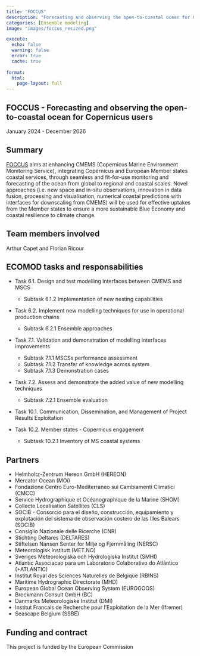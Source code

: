 ```yaml
---
title: "FOCCUS"
description: "Forecasting and observing the open-to-coastal ocean for Copernicus users"
categories: [Ensemble modeling]
image: "images/foccus_resized.png"

execute:
  echo: false
  warning: false
  error: true
  cache: true
  
format: 
  html:
    page-layout: full
---
```



## FOCCUS - Forecasting and observing the open-to-coastal ocean for Copernicus users

January 2024 - December 2026   

## Summary

[FOCCUS](https://foccus-project.eu/) aims at enhancing CMEMS (Copernicus Marine Environment Monitoring Service), integrating Copernicus and European Member states coastal services, through seamless and fit-for-use monitoring and forecasting of the ocean from global to regional and coastal scales. Novel approaches (i.e. new space and in-situ observations, innovation in data fusion, processing and visualisation, numerical coastal predictions with interfaces for downscaling from CMEMS) will be used for effective uptakes from the Member states to ensure a more sustainable Blue Economy and coastal resilience to climate change.

## Team members involved

Arthur Capet and Florian Ricour

## ECOMOD tasks and responsabilities

- Task 6.1. Design and test modelling interfaces between CMEMS and MSCS
    - Subtask 6.1.2 Implementation of new nesting capabilities

- Task 6.2. Implement new modelling techniques for use in operational production chains
    - Subtask 6.2.1 Ensemble approaches

- Task 7.1. Validation and demonstration of modelling interfaces improvements
    - Subtask 7.1.1 MSCSs performance assessment
    - Subtask 7.1.2 Transfer of knowledge across system
    - Subtask 7.1.3 Demonstration cases

- Task 7.2. Assess and demonstrate the added value of new modelling techniques
    - Subtask 7.2.1 Ensemble evaluation

- Task 10.1. Communication, Dissemination, and Management of    Project Results Exploitation

- Task 10.2. Member states - Copernicus engagement
    - Subtask 10.2.1 Inventory of MS coastal systems

## Partners

- Helmholtz-Zentrum Hereon GmbH (HEREON)
- Mercator Ocean (MOi)
- Fondazione Centro Euro-Mediterraneo sui Cambiamenti Climatici (CMCC)
- Service Hydrographique et Océanographique de la Marine (SHOM)
- Collecte Localisation Satellites (CLS)
- SOCIB - Consorcio para el diseño, construcción, equipamiento y explotación del sistema de observación costero de las Illes Balears (SOCIB)
- Consiglio Nazionale delle Ricerche (CNR)
- Stichting Deltares (DELTARES)
- Stiftelsen Nansen Senter for Miljø og Fjernmåling (NERSC)
- Meteorologisk Institutt (MET.NO)
- Sveriges Meteorologiska och Hydrologiska Institut (SMHI)
- Atlantic Associacao para um Laboratorio Colaborativo do Atlântico (+ATLANTIC)
- Institut Royal des Sciences Naturelles de Belgique (RBINS)
- Maritime Hydrographic Directorate (MHD)
- European Global Ocean Observing System (EUROGOOS)
- Brockmann Consult GmbH (BC)
- Danmarks Meteorologiske Institut (DMI)
- Institut Francais de Recherche pour l'Exploitation de la Mer (Ifremer)
- Seascape Belgium (SSBE)

## Funding and contract

This project is funded by the European Commission

